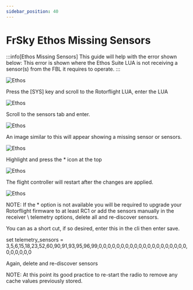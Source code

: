 ```yaml
---
sidebar_position: 40
---
```


# FrSky Ethos Missing Sensors

:::info[Ethos Missing Sensors]
This guide will help with the error shown below: This error is shown where the Ethos Suite LUA is not receiving a sensor(s) from the FBL it requires to operate.
:::

![Ethos](./img/ethos-missing-1.jpg)

Press the \[SYS] key and scroll to the Rotorflight LUA, enter the LUA

![Ethos](./img/ethos-missing-2.jpg)

Scroll to the sensors tab and enter.

![Ethos](./img/ethos-missing-3.jpg)

An image similar to this will appear showing a missing sensor or sensors.

![Ethos](./img/ethos-missing-4.jpg)

Highlight and press the \* icon at the top

![Ethos](./img/ethos-missing-5.jpg)

The flight controller will restart after the changes are applied.

![Ethos](./img/ethos-missing-6.jpg)

NOTE: If the \* option is not available you will be required to upgrade your Rotorflight firmware to at least RC1 or add the sensors manually in the receiver \ telemetry options, delete all and re-discover sensors.

You can as a short cut, if so desired, enter this in the cli then enter save.

set telemetry\_sensors = 3,5,6,15,18,23,52,60,90,91,93,95,96,99,0,0,0,0,0,0,0,0,0,0,0,0,0,0,0,0,0,0,0,0,0,0,0,0,0,0

Again, delete and re-discover sensors

NOTE: At this point its good practice to re-start the radio to remove any cache values previously stored.
